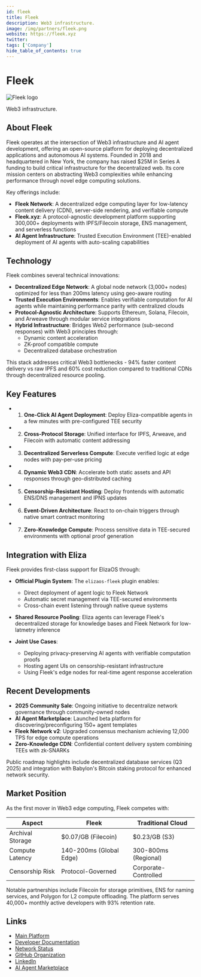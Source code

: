 ---
id: fleek
title: Fleek
description: Web3 infrastructure.
image: /img/partners/fleek.png
website: https://fleek.xyz
twitter:
tags: ['Company']
hide_table_of_contents: true
---

# Fleek

<div className="partner-logo">
  <img src="/img/partners/fleek.png" alt="Fleek logo" />
</div>

Web3 infrastructure.

## About Fleek

Fleek operates at the intersection of Web3 infrastructure and AI agent development, offering an open-source platform for deploying decentralized applications and autonomous AI systems. Founded in 2018 and headquartered in New York, the company has raised $25M in Series A funding to build critical infrastructure for the decentralized web. Its core mission centers on abstracting Web3 complexities while enhancing performance through novel edge computing solutions.

Key offerings include:

- **Fleek Network**: A decentralized edge computing layer for low-latency content delivery (CDN), server-side rendering, and verifiable compute
- **Fleek.xyz**: A protocol-agnostic development platform supporting 300,000+ deployments with IPFS/Filecoin storage, ENS management, and serverless functions
- **AI Agent Infrastructure**: Trusted Execution Environment (TEE)-enabled deployment of AI agents with auto-scaling capabilities

## Technology

Fleek combines several technical innovations:

- **Decentralized Edge Network**: A global node network (3,000+ nodes) optimized for less than 200ms latency using geo-aware routing
- **Trusted Execution Environments**: Enables verifiable computation for AI agents while maintaining performance parity with centralized clouds
- **Protocol-Agnostic Architecture**: Supports Ethereum, Solana, Filecoin, and Arweave through modular service integrations
- **Hybrid Infrastructure**: Bridges Web2 performance (sub-second responses) with Web3 principles through:
  - Dynamic content acceleration
  - ZK-proof compatible compute
  - Decentralized database orchestration

This stack addresses critical Web3 bottlenecks - 94% faster content delivery vs raw IPFS and 60% cost reduction compared to traditional CDNs through decentralized resource pooling.

## Key Features

- 1. **One-Click AI Agent Deployment**: Deploy Eliza-compatible agents in a few minutes with pre-configured TEE security
- 2. **Cross-Protocol Storage**: Unified interface for IPFS, Arweave, and Filecoin with automatic content addressing
- 3. **Decentralized Serverless Compute**: Execute verified logic at edge nodes with pay-per-use pricing
- 4. **Dynamic Web3 CDN**: Accelerate both static assets and API responses through geo-distributed caching
- 5. **Censorship-Resistant Hosting**: Deploy frontends with automatic ENS/DNS management and IPNS updates
- 6. **Event-Driven Architecture**: React to on-chain triggers through native smart contract monitoring
- 7. **Zero-Knowledge Compute**: Process sensitive data in TEE-secured environments with optional proof generation

## Integration with Eliza

Fleek provides first-class support for ElizaOS through:

- **Official Plugin System**: The `elizaos-fleek` plugin enables:

  - Direct deployment of agent logic to Fleek Network
  - Automatic secret management via TEE-secured environments
  - Cross-chain event listening through native queue systems

- **Shared Resource Pooling**: Eliza agents can leverage Fleek's decentralized storage for knowledge bases and Fleek Network for low-latmetry inference

- **Joint Use Cases**:
  - Deploying privacy-preserving AI agents with verifiable computation proofs
  - Hosting agent UIs on censorship-resistant infrastructure
  - Using Fleek's edge nodes for real-time agent response acceleration

## Recent Developments

- **2025 Community Sale**: Ongoing initiative to decentralize network governance through community-owned nodes
- **AI Agent Marketplace**: Launched beta platform for discovering/preconfiguring 150+ agent templates
- **Fleek Network v2**: Upgraded consensus mechanism achieving 12,000 TPS for edge compute operations
- **Zero-Knowledge CDN**: Confidential content delivery system combining TEEs with zk-SNARKs

Public roadmap highlights include decentralized database services (Q3 2025) and integration with Babylon's Bitcoin staking protocol for enhanced network security.

## Market Position

As the first mover in Web3 edge computing, Fleek competes with:

| **Aspect**       | **Fleek**               | **Traditional Cloud** |
| ---------------- | ----------------------- | --------------------- |
| Archival Storage | $0.07/GB (Filecoin)     | $0.23/GB (S3)         |
| Compute Latency  | 140-200ms (Global Edge) | 300-800ms (Regional)  |
| Censorship Risk  | Protocol-Governed       | Corporate-Controlled  |

Notable partnerships include Filecoin for storage primitives, ENS for naming services, and Polygon for L2 compute offloading. The platform serves 40,000+ monthly active developers with 93% retention rate.

## Links

- [Main Platform](https://fleek.xyz)
- [Developer Documentation](https://docs.fleek.xyz)
- [Network Status](https://status.fleek.network)
- [GitHub Organization](https://github.com/fleek-network)
- [LinkedIn](https://www.linkedin.com/company/fleekxyz)
- [AI Agent Marketplace](https://agents.fleek.xyz)

